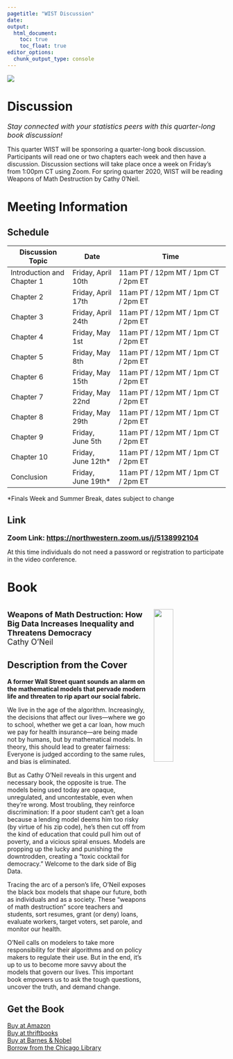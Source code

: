 ```yaml
---
pagetitle: "WIST Discussion"
date: 
output:
  html_document:
    toc: true
    toc_float: true
editor_options: 
  chunk_output_type: console
---
```


<img src="WIST-withname.png" /> 

<h1> Discussion </h1> 
<font size=3> <i> Stay connected with your statistics peers with this quarter-long book discussion! </i> </font>   

This quarter WIST will be sponsoring a quarter-long book discussion.  Participants will read one or two chapters each week and then have a discussion.  Discussion sections will take place once a week on Friday's from 1:00pm CT using Zoom.  For spring quarter 2020, WIST will be reading Weapons of Math Destruction by Cathy 0'Neil.  

<h1> Meeting Information </h1> 

<h2> Schedule </h2> 

Discussion Topic | Date | Time  
----|---|-------  
Introduction and Chapter 1 | Friday, April 10th | 11am PT / 12pm MT / 1pm CT / 2pm ET   
Chapter 2 | Friday, April 17th  | 11am PT / 12pm MT / 1pm CT / 2pm ET    
Chapter 3 | Friday, April 24th  | 11am PT / 12pm MT / 1pm CT / 2pm ET    
Chapter 4 | Friday, May 1st     | 11am PT / 12pm MT / 1pm CT / 2pm ET    
Chapter 5 | Friday, May 8th     | 11am PT / 12pm MT / 1pm CT / 2pm ET    
Chapter 6 | Friday, May 15th    | 11am PT / 12pm MT / 1pm CT / 2pm ET    
Chapter 7 | Friday, May 22nd    | 11am PT / 12pm MT / 1pm CT / 2pm ET    
Chapter 8 | Friday, May 29th    | 11am PT / 12pm MT / 1pm CT / 2pm ET    
Chapter 9 | Friday, June 5th    | 11am PT / 12pm MT / 1pm CT / 2pm ET    
Chapter 10 | Friday, June 12th* | 11am PT / 12pm MT / 1pm CT / 2pm ET    
Conclusion | Friday, June 19th* | 11am PT / 12pm MT / 1pm CT / 2pm ET    
  
*Finals Week and Summer Break, dates subject to change  


<h2> Link </h2> 
<font size=3> <b> 
Zoom Link: <a href="https://northwestern.zoom.us/j/5138992104"> https://northwestern.zoom.us/j/5138992104 </a> 
</b> </font>  

At this time individuals do not need a password or registration to participate in the video conference.  


<h1> Book </h1>  
<img alt = '' width='30%' src="Cover-WeaponsofMathDestruction.jpg" align="right" style="margin:15px;"/>  
<font size = 4> <b>Weapons of Math Destruction: How Big Data Increases Inequality and Threatens Democracy </b> </font>  
<font size = 4> Cathy O'Neil </font> 

<h2> Description from the Cover </h2> 

**A former Wall Street quant sounds an alarm on the mathematical models that pervade modern life and threaten to rip apart our social fabric.** 

We live in the age of the algorithm. Increasingly, the decisions that affect our lives—where we go to school, whether we get a car loan, how much we pay for health insurance—are being made not by humans, but by mathematical models. In theory, this should lead to greater fairness: Everyone is judged according to the same rules, and bias is eliminated.  

But as Cathy O’Neil reveals in this urgent and necessary book, the opposite is true. The models being used today are opaque, unregulated, and uncontestable, even when they’re wrong. Most troubling, they reinforce discrimination: If a poor student can’t get a loan because a lending model deems him too risky (by virtue of his zip code), he’s then cut off from the kind of education that could pull him out of poverty, and a vicious spiral ensues. Models are propping up the lucky and punishing the downtrodden, creating a “toxic cocktail for democracy.” Welcome to the dark side of Big Data.  

Tracing the arc of a person’s life, O’Neil exposes the black box models that shape our future, both as individuals and as a society. These “weapons of math destruction” score teachers and students, sort resumes, grant (or deny) loans, evaluate workers, target voters, set parole, and monitor our health.

O’Neil calls on modelers to take more responsibility for their algorithms and on policy makers to regulate their use. But in the end, it’s up to us to become more savvy about the models that govern our lives. This important book empowers us to ask the tough questions, uncover the truth, and demand change. 


<h2> Get the Book </h2> 

[Buy at Amazon](https://www.amazon.com/Weapons-Math-Destruction-Increases-Inequality/dp/0553418815)  
[Buy at thriftbooks](https://www.thriftbooks.com/w/weapons-of-math-destruction-how-big-data-increases-inequality-and-threatens-democracy_cathy-oneil/10762409/#isbn=0553418831&idiq=24418430)  
[Buy at Barnes & Nobel](https://www.barnesandnoble.com/w/weapons-of-math-destruction-cathy-oneil/1123130166?ean=9780553418835)  
[Borrow from the Chicago Library](https://chipublib.bibliocommons.com/item/show/1786498126)

